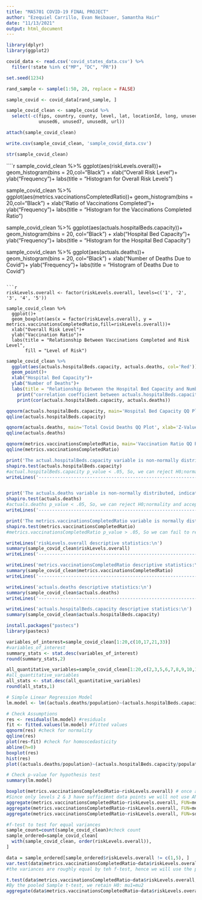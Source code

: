 ---
title: "MA5701 COVID-19 FINAL PROJECT"
author: "Ezequiel Carrillo, Evan Neibauer, Samantha Hair"
date: "11/13/2021"
output: html_document
---

```{r setup}
library(dplyr)
library(ggplot2)
```


```{r Load Data}
covid_data <- read.csv('covid_states_data.csv') %>% 
  filter(!state %in% c("MP", "DC", "PR"))
```

```{r Random Selection}
set.seed(1234) 

rand_sample <- sample(1:50, 20, replace = FALSE)
```

```{r Subset Data}
sample_covid <- covid_data[rand_sample, ]
```

```{r Clean Data}
sample_covid_clean <- sample_covid %>% 
  select(-c(fips, country, county, level, lat, locationId, long, unused1, unused2, unused3, unused4, unused5, 
            unused6, unused7, unused8, url))

attach(sample_covid_clean)
```

```{r Write cleaned sample population .csv}
write.csv(sample_covid_clean, 'sample_covid_data.csv')
```

```{r Display Data Sample Structure }
str(sample_covid_clean)

```

````{r Histograms of each variable}
sample_covid_clean %>% 
  ggplot(aes(riskLevels.overall))+
  geom_histogram(bins = 20,col="Black") +
  xlab("Overall Risk Level")+
  ylab("Frequency")+
  labs(title = "Histogram for Overall Risk Levels")

sample_covid_clean %>% 
  ggplot(aes(metrics.vaccinationsCompletedRatio))+
  geom_histogram(bins = 20,col="Black") +
  xlab("Ratio of Vaccinations Completed")+
  ylab("Frequency")+
  labs(title = "Histogram for the Vaccinations Completed Ratio") 

sample_covid_clean %>% 
  ggplot(aes(actuals.hospitalBeds.capacity))+
  geom_histogram(bins = 20, col="Black") +
  xlab("Hospital Bed Capacity")+
  ylab("Frequency")+
  labs(title = "Histogram for the Hospital Bed Capacity")

sample_covid_clean %>% 
  ggplot(aes(actuals.deaths))+
  geom_histogram(bins = 20, col="Black") +
  xlab("Number of Deaths Due to Covid")+
  ylab("Frequency")+
  labs(title = "Histogram of Deaths Due to Covid")
```

```{r Box Plot}
riskLevels.overall <- factor(riskLevels.overall, levels=c('1', '2', '3', '4', '5'))

sample_covid_clean %>% 
  ggplot()+ 
  geom_boxplot(aes(x = factor(riskLevels.overall), y = metrics.vaccinationsCompletedRatio,fill=riskLevels.overall))+
  xlab("Overall Risk Level")+
  ylab("Vaccination Ratio")+
  labs(title = "Relationship Between Vaccinations Completed and Risk Level", 
       fill = "Level of Risk")
```

```{r Scatter Plot}
sample_covid_clean %>% 
  ggplot(aes(actuals.hospitalBeds.capacity, actuals.deaths, col='Red'))+
  geom_point()+
  xlab("Hospital Bed Capacity")+
  ylab("Number of Deaths")+
  labs(title = "Relationship Between the Hospital Bed Capacity and Number of Deaths")
    print("correlation coefficient between actuals.hospitalBeds.capacity and actuals.deaths:");
    print(cor(actuals.hospitalBeds.capacity, actuals.deaths)) 
```

```{r QQ Plots}
qqnorm(actuals.hospitalBeds.capacity, main='Hospital Bed Capacity QQ Plot', xlab='Z-Value', ylab='Bed Capacity', col='Blue')
qqline(actuals.hospitalBeds.capacity)

qqnorm(actuals.deaths, main='Total Covid Deaths QQ Plot', xlab='Z-Value', ylab='Deaths',  col='Blue')
qqline(actuals.deaths)

qqnorm(metrics.vaccinationsCompletedRatio, main='Vaccination Ratio QQ Plot', xlab='Z-Value', ylab='Vaccination Ratio',  col='Blue')
qqline(metrics.vaccinationsCompletedRatio)
```

```{r Shapiro Tests for Normality}
print('The actual.hospitalBeds.capacity variable is non-normally distributed, indicated by the QQ plot and the results of the Shapiro-Wilk test')
shapiro.test(actuals.hospitalBeds.capacity)
#actual.hospitalBeds.capacity p_value < .05, So, we can reject H0;normality and accept HA; non-normal distribution
writeLines('------------------------------------------------------------------------------------------------------------\n')


print('The actuals.deaths variable is non-normally distributed, indicated by the QQ plot and the results of the Shapiro-Wilk test')
shapiro.test(actuals.deaths)
#actuals.deaths p_value < .05, So, we can reject H0;normality and accept HA; non-normal distribution
writeLines('------------------------------------------------------------------------------------------------------------\n')

print('The metrics.vaccinationsCompletedRatio variable is normally distributed, indicated by the QQ plot and the results of the Shapiro-Wilk test')
shapiro.test(metrics.vaccinationsCompletedRatio)
#metrics.vaccinationsCompletedRatio p_value > .05, So we can fail to reject H0; normal distribution
```

```{r Summary Statistics}
writeLines('riskLevels.overall descriptive statistics:\n')
summary(sample_covid_clean$riskLevels.overall)
writeLines('------------------------------------------------------------------------------------------------------------\n')

writeLines('metrics.vaccinationsCompletedRatio descriptive statistics:\n')
summary(sample_covid_clean$metrics.vaccinationsCompletedRatio)
writeLines('------------------------------------------------------------------------------------------------------------\n')

writeLines('actuals.deaths descriptive statistics:\n')
summary(sample_covid_clean$actuals.deaths)
writeLines('------------------------------------------------------------------------------------------------------------\n')

writeLines('actuals.hospitalBeds.capacity descriptive statistics:\n')
summary(sample_covid_clean$actuals.hospitalBeds.capacity)
```
```{r Install pastec package}
install.packages("pastecs")
library(pastecs)
```
```{r More Summary Stats on Variables of Interest}
variables_of_interest=sample_covid_clean[1:20,c(10,17,21,33)]
#variables_of_interest
summary_stats <- stat.desc(variables_of_interest)
round(summary_stats,2)
```
```{r Summary Stats on All Quantitative Variables}
all_quantitative_variables=sample_covid_clean[1:20,c(2,3,5,6,7,8,9,10,11,12,13,14,15,16,17,18,19,20,21,22,23,24,25,26,27,28,29,30,32,33,34,35,36)]
#all_quantitative_variables
all_stats <- stat.desc(all_quantitative_variables)
round(all_stats,1)
```

```{r Simple Linear Regression}

# Simple Linear Regression Model
lm.model <- lm((actuals.deaths/population)~(actuals.hospitalBeds.capacity/population))

# Check Assumptions
res <- residuals(lm.model) #residuals
fit <- fitted.values(lm.model) #fitted values
qqnorm(res) #check for normality
qqline(res)
plot(res~fit) #check for homoscedasticity
abline(h=0)
boxplot(res)
hist(res)
plot((actuals.deaths/population)~(actuals.hospitalBeds.capacity/population)) #check if lm is appropriate

# Check p-value for hypothesis test
summary(lm.model)

```

```{r ANOVA check, aggregate functions on variables of interest}
boxplot(metrics.vaccinationsCompletedRatio~riskLevels.overall) # once again check box plots for a rough view of each risk level and its comparative completed vacciantion ratio
#Since only levels 2 & 3 have sufficient data points we will not use ANOVA
aggregate(metrics.vaccinationsCompletedRatio~riskLevels.overall, FUN=mean) #as we get a higher risk level, the ratio of vaccinated goes down
aggregate(metrics.vaccinationsCompletedRatio~riskLevels.overall, FUN=mean)[c(2,3),] #see avg vaccination ratio for risk levels 2,3 since these are the levels of interest
aggregate(metrics.vaccinationsCompletedRatio~riskLevels.overall, FUN=sd)[c(2,3),]
```
```{r F-test to check for difference in variance}
#f-test to test for equal variances
sample_count=count(sample_covid_clean)#check count
sample_ordered=sample_covid_clean[
  with(sample_covid_clean, order(riskLevels.overall)),
]

data = sample_ordered[sample_ordered$riskLevels.overall != c(1,5), ]
var.test(data$metrics.vaccinationsCompletedRatio~data$riskLevels.overall, ratio=1, alternative = "two.sided")
#the variances are roughly equal by teh f-test, hence we will use the pooled t-test for testing the differnece in means of both vaccination ratio between risk levels 2 & 3
```
```{r Pooled t-test}

t.test(data$metrics.vaccinationsCompletedRatio~data$riskLevels.overall, alt='t', conf.level=.95, var.equal=TRUE)
#By the pooled Sample t-test, we retain H0: mu1=mu2
aggregate(data$metrics.vaccinationsCompletedRatio~data$riskLevels.overall,FUN=mean)
```
